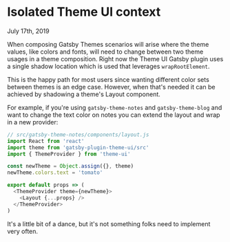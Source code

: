 # Isolated Theme UI context

July 17th, 2019

When composing Gatsby Themes scenarios will arise where the
theme values, like colors and fonts, will need to change between
two theme usages in a theme composition. Right now
the Theme UI Gatsby plugin uses a single shadow location
which is used that leverages `wrapRootElement`.

This is the happy path for most users since wanting different
color sets between themes is an edge case. However, when that's
needed it can be achieved by shadowing a theme's Layout component.

For example, if you're using `gatsby-theme-notes` and
`gatsby-theme-blog` and want to change the text color on
notes you can extend the layout and wrap in a new provider:

```js
// src/gatsby-theme-notes/components/layout.js
import React from 'react'
import theme from 'gatsby-plugin-theme-ui/src'
import { ThemeProvider } from 'theme-ui'

const newTheme = Object.assign({}, theme)
newTheme.colors.text = 'tomato'

export default props => (
  <ThemeProvider theme={newTheme}>
    <Layout {...props} />
  </ThemeProvider>
)
```

It's a little bit of a dance, but it's not something folks need to
implement very often.
